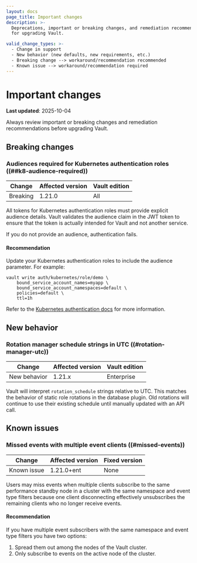 ```yaml
---
layout: docs
page_title: Important changes
description: >-
  Deprecations, important or breaking changes, and remediation recommendations
  for upgrading Vault.

valid_change_types: >-
  - Change in support
  - New behavior (new defaults, new requirements, etc.)
  - Breaking change --> workaround/recommendation recommended
  - Known issue --> workaround/recommendation required
---
```


# Important changes

**Last updated**: 2025-10-04

Always review important or breaking changes and remediation recommendations
before upgrading Vault.

## Breaking changes

### Audiences required for Kubernetes authentication roles ((##k8-audience-required))

| Change       | Affected version | Vault edition
| ------------ | ---------------- | -------------
| Breaking     | 1.21.0           | All

All tokens for Kubernetes authentication roles must provide explicit audience
details. Vault validates the audience claim in the JWT token to ensure that the
token is actually intended for Vault and not another service.

If you do not provide an audience, authentication fails.

#### Recommendation

Update your Kubernetes authentication roles to include the audience parameter.
For example:

```shell-session
vault write auth/kubernetes/role/demo \
    bound_service_account_names=myapp \
    bound_service_account_namespaces=default \
    policies=default \
    ttl=1h
```

Refer to the [Kubernetes authentication docs](/vault/docs/auth/kubernetes) for
more information.


## New behavior

### Rotation manager schedule strings in UTC ((#rotation-manager-utc))

| Change       | Affected version | Vault edition
| ------------ | ---------------- | -------------
| New behavior | 1.21.x             | Enterprise

Vault will interpret `rotation_schedule` strings relative to UTC. This matches the behavior of
static role rotations in the database plugin. Old rotations will continue to use their existing
schedule until manually updated with an API call.

## Known issues

### Missed events with multiple event clients ((#missed-events)) <EnterpriseAlert inline="true" />

| Change      | Affected version | Fixed version
| ----------- | ---------------- | -------------
| Known issue | 1.21.0+ent       | None

Users may miss events when multiple clients subscribe to the same performance
standby node in a cluster with the same namespace and event type filters because
one client disconnecting effectively unsubscribes the remaining clients who no
longer receive events.

#### Recommendation

If you have multiple event subscribers with the same namespace and event type
filters you have two options:

1. Spread them out among the nodes of the Vault cluster.
1. Only subscribe to events on the active node of the cluster.